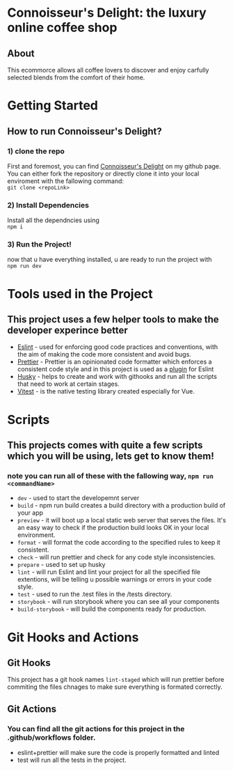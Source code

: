 
<Meta title="Example/Getting Started" />

# Connoisseur's Delight: the luxury online coffee shop

## About

This ecommorce allows all coffee lovers to discover and enjoy carfully selected blends from the comfort
of their home.

# Getting Started

## How to run Connoisseur's Delight?

### 1) clone the repo

First and foremost, you can find [Connoisseur's Delight](https://github.com/DevilsDomain/VueSPA.git)
on my github page. You can either fork the repository or directly clone it into your local enviroment with
the fallowing command: <br/>
`git clone <repoLink>`

### 2) Install Dependencies

Install all the dependncies using <br/>
`npm i`

### 3) Run the Project!

now that u have everything installed, u are ready to run the project with <br/>
`npm run dev`

# Tools used in the Project

## This project uses a few helper tools to make the developer experince better

- [Eslint](https://eslint.org/docs/latest/use/getting-started) - used for enforcing good code practices and conventions, with the aim of making the code more consistent and avoid bugs.
- [Prettier](https://prettier.io/docs/en/install.html) - Prettier is an opinionated code formatter which enforces a consistent code style and in this project is used as a [plugin](https://github.com/prettier/eslint-config-prettier) for Eslint
- [Husky](https://github.com/typicode/husky) - helps to create and work with githooks and run all the scripts that need to work at certain stages.
- [Vitest](https://vitest.dev/guide/) - is the native testing library created especially for Vue.

# Scripts

## This projects comes with quite a few scripts which you will be using, lets get to know them!

### note you can run all of these with the fallowing way, `npm run <commandName>`

- `dev` - used to start the developemnt server
- `build` - npm run build creates a build directory with a production build of your app
- `preview` - it will boot up a local static web server that serves the files. It's an easy way to check if the production build looks OK in your local environment.
- `format` - will format the code according to the specified rules to keep it consistent.
- `check` - will run prettier and check for any code style inconsistencies.
- `prepare` - used to set up husky
- `lint` - will run Eslint and lint your project for all the specified file extentions, will be telling u possible warnings or errors in your code style.
- `test` - used to run the .test files in the /tests directory.
- `storybook` - will run storybook where you can see all your components
- `build-storybook` - will build the components ready for production.

# Git Hooks and Actions

## Git Hooks

This project has a git hook names `lint-staged` which will run prettier before commiting the
files chnages to make sure everything is formated correctly.

## Git Actions

### You can find all the git actions for this project in the .github/workflows folder.

- eslint+prettier will make sure the code is properly formatted and linted
- test will run all the tests in the project.
